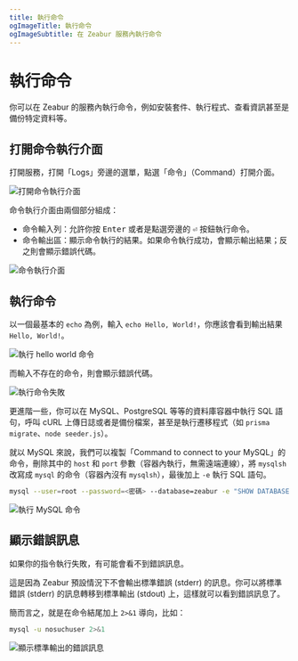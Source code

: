 ```yaml
---
title: 執行命令
ogImageTitle: 執行命令
ogImageSubtitle: 在 Zeabur 服務內執行命令
---
```


# 執行命令

你可以在 Zeabur 的服務內執行命令，例如安裝套件、執行程式、查看資訊甚至是備份特定資料等。

## 打開命令執行介面

打開服務，打開「Logs」旁邊的選單，點選「命令」（Command）打開介面。

![打開命令執行介面](/deploy/command-execution/open-command-executor.webp)

命令執行介面由兩個部分組成：

- 命令輸入列：允許你按 <kbd>Enter</kbd> 或者是點選旁邊的 <kbd>⏎</kbd> 按鈕執行命令。
- 命令輸出區：顯示命令執行的結果。如果命令執行成功，會顯示輸出結果；反之則會顯示錯誤代碼。

![命令執行介面](/deploy/command-execution/interface.webp)

## 執行命令

以一個最基本的 `echo` 為例，輸入 `echo Hello, World!`，你應該會看到輸出結果 `Hello, World!`。

![執行 hello world 命令](/deploy/command-execution/command-success.webp)

而輸入不存在的命令，則會顯示錯誤代碼。

![執行命令失敗](/deploy/command-execution/command-error.webp)

更進階一些，你可以在 MySQL、PostgreSQL 等等的資料庫容器中執行 SQL 語句，呼叫 cURL 上傳日誌或者是備份檔案，甚至是執行遷移程式（如 `prisma migrate`、`node seeder.js`）。

就以 MySQL 來說，我們可以複製「Command to connect to your MySQL」的命令，刪除其中的 `host` 和 `port` 參數（容器內執行，無需遠端連線），將 `mysqlsh` 改寫成 `mysql` 的命令（容器內沒有 `mysqlsh`），最後加上 `-e` 執行 SQL 語句。

```bash
mysql --user=root --password=<密碼> --database=zeabur -e "SHOW DATABASES;"
```

![執行 MySQL 命令](/deploy/command-execution/mysql-example.webp)

## 顯示錯誤訊息

如果你的指令執行失敗，有可能會看不到錯誤訊息。

這是因為 Zeabur 預設情況下不會輸出標準錯誤 (stderr) 的訊息。你可以將標準錯誤 (stderr) 的訊息轉移到標準輸出 (stdout) 上，這樣就可以看到錯誤訊息了。

簡而言之，就是在命令結尾加上 `2>&1` 導向，比如：

```bash
mysql -u nosuchuser 2>&1
```

![顯示標準輸出的錯誤訊息](/deploy/command-execution/stderr-to-stdout.webp)
